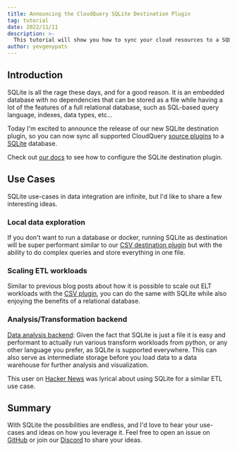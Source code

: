 ```yaml
---
title: Announcing the CloudQuery SQLite Destination Plugin
tag: tutorial
date: 2022/11/11
description: >-
  This tutorial will show you how to sync your cloud resources to a SQLite database.
author: yevgenypats
---
```



<BlogHeader/>

## Introduction

SQLite is all the rage these days, and for a good reason. It is an embedded database with no dependencies that can be stored as a file while having a lot of the features of a full relational database, such as SQL-based query language, indexes, data types, etc…

Today I'm excited to announce the release of our new SQLite destination plugin, so you can now sync all supported CloudQuery [source plugins](/docs/plugins/sources/overview) to a [SQLite](https://www.sqlite.org/index.html) database.

Check out [our docs](/docs/plugins/destinations/sqlite/overview) to see how to configure the SQLite destination plugin.

## Use Cases

SQLite use-cases in data integration are infinite, but I'd like to share a few interesting ideas.

### Local data exploration

If you don't want to run a database or docker, running SQLite as destination will be super performant similar to our [CSV destination plugin](/docs/plugins/destinations/csv/overview) but with the ability to do complex queries and store everything in one file.

### Scaling ETL workloads

Similar to previous blog posts about how it is possible to scale out ELT workloads with the [CSV plugin](./scaling-out-elt-with-cq-and-csv), you can do the same with SQLite while also enjoying the benefits of a relational database.

### Analysis/Transformation backend

[Data analysis backend](https://www.sqlite.org/whentouse.html): Given the fact that SQLite is just a file it is easy and performant to actually run various transform workloads from python, or any other language you prefer, as SQLite is supported everywhere. This can also serve as intermediate storage before you load data to a data warehouse for further analysis and visualization.

This user on [Hacker News](https://news.ycombinator.com/item?id=22153447) was lyrical about using SQLite for a similar ETL use case.

## Summary

With SQLite the possibilities are endless, and I'd love to hear your use-cases and ideas on how you leverage it. Feel free to open an issue on [GitHub](https://github.com/cloudquery/cloudquery) or join our [Discord](https://cloudquery.io/discord) to share your ideas.
